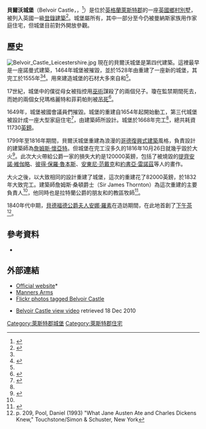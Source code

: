 {{Infobox building
| name                = 貝爾沃城堡
| native_name         = 
| native_name_lang    = 
| logo                = 
| logo_size           = 
| logo_alt            = 
| logo_caption        = 
| image               = Belvoir Castle.jpg
| image_size          = 
| image_alt           = <!-- or | alt = -->
| image_caption       = 
| map_type            = Leicestershire
| map_alt             = 
| map_caption         = 城堡位於[[萊斯特郡|萊斯特郡]]的位置
| map_size            = 
| map_dot_label       = 
| relief              = 
| former_names        = 
| alternate_names     = 
| etymology           = 
| status              = 
| cancelled           = 
| topped_out          = 
| building_type       = 
| architectural_style = [[哥德復興式建築|哥德復興式建築]]
| classification      = 
| location            = 萊斯特郡東北部
| address             = 
| location_city       = <!-- or | location_town       =  -->
| location_country    = [[英格蘭|英格蘭]]
| coordinates         = {{coord|52|53|40.2|N|0|46|57.22|W|display=inline}}
| altitude            = {{convert|138|m|ft}}
| current_tenants     = 
| namesake            = 
| groundbreaking_date = 1067
| start_date          = 
| stop_date           = 
| est_completion      = 
| topped_out_date     = 
| completion_date     = 
| opened_date         = 
| inauguration_date   = 
| relocated_date      = 
| renovation_date     = 1801年－1832年
| closing_date        = 
| demolition_date     = <!-- or | destruction_date    = -->
| cost                = 
| ren_cost            = 
| client              = 
| owner               = {{link-en|第十一代拉特蘭公爵大衛·曼納斯|David Manners, 11th Duke of Rutland}}
| landlord            = 
| affiliation         = 
| height              = 
| architectural       = 
| tip                 = 
| antenna_spire       = 
| roof                = 
| top_floor           = 
| observatory         = 
| diameter            = 
| circumference       = 
| weight              = 
| other_dimensions    = 
| structural_system   = 
| material            = 
| size                = 
| floor_count         = 
| floor_area          = 
| elevator_count      = 
| grounds_area        = 
| architect           = [[詹姆斯·懷亞特|詹姆斯·懷亞特]]
| architecture_firm   = 
| developer           = 
| engineer            = 
| structural_engineer = 
| services_engineer   = 
| civil_engineer      = 
| other_designers     = 
| quantity_surveyor   = 
| main_contractor     = 
| awards              = 
| designations        = 
| known_for           = 
| ren_architect       = 
| ren_firm            = 
| ren_engineer        = 
| ren_str_engineer    = 
| ren_serv_mengineer   = 
| ren_civ_engineer    = 
| ren_oth_designers   = 
| ren_qty_surveyor    = 
| ren_contractor      = 
| ren_awards          = 
| rooms               = <!-- or | unit_count          = -->
| parking             =  
| url                 = <!-- {{URL|example.com}} -->
| embed               = 
| embedded            = 
| references          = 
| footnotes           = 
}}
'''貝爾沃城堡'''（Belvoir Castle，{{IPAc-en|ˈ|b|iː|v|ər|audio=En-belvoir_castle.ogg}}，{{respell|BEE|vər}}<ref name="Collins">{{cite web|url=http://www.collinsdictionary.com/dictionary/english/belvoir-castle?showCookiePolicy=true|title=Belvoir Castle|accessdate=25 September 2014|publisher=Collins Dictionary|date=n.d.|archive-date=2018-05-06|archive-url=https://web.archive.org/web/20180506173801/https://www.collinsdictionary.com/dictionary/english/belvoir-castle?showCookiePolicy=true|dead-url=no}}</ref>）是位於[[英格蘭|英格蘭]][[萊斯特郡|萊斯特郡]]的一座[[英國鄉村別墅|英國鄉村別墅]]，被列入英國一級[[登錄建築|登錄建築]]<ref>{{IoE|189989}}</ref>。城堡屬{{link-en|拉特蘭公爵|Duke of Rutland}}所有，其中一部分至今仍被曼納斯家族用作家庭住宅，但城堡目前對外開放參觀。

== 歷史 ==
[[File:Belvoir_Castle_Leicestershire.jpg|thumb]]
現在的貝爾沃城堡是第四代建築。這裡最早是一座諾曼式建築，1464年城堡被摧毀，並於1528年由{{link-en|第一代拉特蘭伯爵湯瑪斯·曼納斯|Thomas Manners, 1st Earl of Rutland}}重建了一座新的城堡，其完工於1555年<ref name="BC" /><ref>{{Cite book|title=Leicestershire and Rutland|last=Pevsner|first=Nikolaus|publisher=Penguin|year=1984|isbn=0-14-071018-3|editor-last=Williamson|editor-first=Elizabeth|series=Buildings of England|location=London|pages=96}}</ref>。用來建造城堡的石材大多來自{{link-en|克勞克斯頓修道院|Croxton Abbey}}和{{link-en|貝爾沃小修道院|Belvoir Priory}}<ref name="BC"/>{{rp|22}}。

17世紀，城堡中的僕從母女{{link-en|貝爾沃女巫|Witches of Belvoir|瓊、瑪格麗特和菲莉帕·弗拉沃}}被指控用[[巫術|巫術]]謀殺了{{link-en|第六代拉特蘭伯爵弗朗西斯·曼納斯|Francis Manners, 6th Earl of Rutland}}的兩個兒子。瓊在監禁期間死去，而她的兩個女兒瑪格麗特和菲莉帕則被[[吊死|吊死]]<ref>{{cite web |title=BBC News – Witches of Belvoir 'may have been framed' |url=https://www.bbc.com/news/uk-england-24748721 |publisher=[[BBC|BBC]] |date=31 October 2013 |accessdate=28 August 2014 |archive-date=2021-04-10 |archive-url=https://web.archive.org/web/20210410192428/https://www.bbc.com/news/uk-england-24748721 |dead-url=no }}</ref>。

1649年，城堡被國會議員們摧毀。城堡的重建自1654年起開始動工，第三代城堡被設計成一座大型家庭住宅<ref name="BC">{{cite book |last1=Duchess of Rutland |first1=Rachel |last2=Pruden |first2=Jane |date= |title=Belvoir Castle. 1000 years of Family, Art and Architecture |url= |location= |publisher=Frances Lincoln Ltd |page=8 |ISBN=9780711230521}}</ref>{{rp|8}}，由建築師{{link-en|約翰·韋伯|John Webb (architect)}}所設計。城堡於1668年完工<ref name="BC"/>{{rp|32}}，總共耗資11730[[英鎊|英鎊]]{{Inflation-fn|UK|df=y}}。

1799年至1816年期間，貝爾沃城堡重建為浪漫的[[哥德復興式建築|哥德復興式建築]]風格，負責設計的建築師為[[詹姆斯·懷亞特|詹姆斯·懷亞特]]。但城堡在完工沒多久的1816年10月26日就幾乎毀於大火<ref>{{cite news |author=<!--Staff writer(s); no by-line.--> |title=Fire at Belvoir Castle |url=http://www.britishnewspaperarchive.co.uk/viewer/bl/0000174/18161029/007/0002 |newspaper=Morning Post |location=British Newspaper Archive |date=29 October 1816 |access-date=29 July 2016 |via = British Newspaper Archive |subscription=yes }}</ref>。此次大火帶給公爵一家的損失大約是120000英鎊，包括了被燒毀的[[提齊安諾·維伽略|提齊安諾·維伽略]]、[[彼得·保羅·魯本斯|彼得·保羅·魯本斯]]、[[安東尼·范戴克|安東尼·范戴克]]和[[約書亞·雷諾茲|約書亞·雷諾茲]]等人的畫作{{Inflation-fn|UK|df=y}}。

大火之後，{{link-en|拉特蘭公爵夫人伊莉莎白·曼納斯|Elizabeth Manners, Duchess of Rutland}}以大致相同的設計重建了城堡，這次的重建花了82000英鎊，於1832年大致完工{{Inflation-fn|UK|df=y}}。建築師詹姆斯·桑頓爵士（Sir James Thornton）為這次重建的主要負責人<ref name="BC"/>{{rp|50}}，他同時也是拉特蘭公爵的朋友和{{link-en|巴茨佛德 (萊斯特郡)|Bottesford, Leicestershire|巴茨佛德}}的教區牧師<ref>{{Cite book|title=Leicestershire and Rutland|last=Pevsner|first=Nikolaus|publisher=Penguin|year=1984|isbn=0-14-071018-3 |editor-last= Williamson |editor-first= Elizabeth |series= Buildings of England |location= London |pages=97 |origyear=1960 |edition=2nd |id= (with corrections of 1992)}}</ref>。

1840年代中期，[[貝德福德公爵夫人安娜·羅素|貝德福德公爵夫人安娜·羅素]]在造訪{{link-en|第五代拉特蘭公爵約翰·曼納斯|John Manners, 5th Duke of Rutland|第五代拉特蘭公爵}}期間，在此地首創了[[下午茶|下午茶]]<ref>p. 209, Pool, Daniel (1993) "What Jane Austen Ate and Charles Dickens Knew," Touchstone/Simon & Schuster, New York</ref>。

==參考資料==
{{reflist}}
*{{citation |last=Cantor |first=Leonard |year=1977–1978 |title=The Medieval Castles of Leicestershire |journal=Transactions of the Leicestershire Archaeological and Historical Society |volume=53 |url=http://www.le.ac.uk/lahs/downloads/CastlesPagesfromvolumeLIII-4.pdf |format=PDF |accessdate=2016-03-15 |archive-date=2019-12-14 |archive-url=https://web.archive.org/web/20191214230849/https://www.le.ac.uk/lahs/downloads/CastlesPagesfromvolumeLIII-4.pdf |dead-url=no }}
==外部連結==
{{Commons category|Belvoir Castle}}
*[http://www.belvoircastle.com/ Official website]* {{Wayback|url=http://www.belvoircastle.com/ |date=20071224105801 }}
*[http://www.mannersarms.com/ Manners Arms] {{Wayback|url=http://www.mannersarms.com/ |date=20210507000721 }}
*[http://www.flickr.com/search/?q=belvoir+Castle Flickr photos tagged Belvoir Castle]
<!-- Add only geographical or topographical videos. Those centred on a personal focus liable to be removed -->
*[http://www.youtube.com/watch?v=bXJQ4BACrns Belvoir Castle view video] retrieved 18 Dec 2010
{{coord|52.89450|N|0.78256|W|region:GB_source:enwiki-osgb36(SK820337)|display=title}}<!-- Note: WGS84 lat/long, converted from OSGB36 grid ref -->

{{DEFAULTSORT:Belvoir}}
[[Category:萊斯特郡城堡|Category:萊斯特郡城堡]]
[[Category:萊斯特郡住宅|Category:萊斯特郡住宅]]